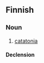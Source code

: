 ==Finnish==

===Noun===
{{fi-noun}}

# {{lb|fi|pathology}} [[catatonia]]

====Declension====
{{fi-decl-kulkija|katatoni|a}}